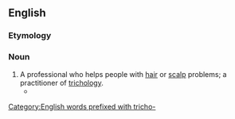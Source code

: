 ==English==

===Etymology===
{{suffix|en|trichology|ist}}

===Noun===
{{en-noun}}

# A professional who helps people with [[hair]] or [[scalp]] problems; a practitioner of [[trichology]].
#* {{quote-book|en|title=Hair Rules!: The Ultimate Hair-Care Guide for Women with Kinky, Curly, or Wavy Hair|author=Anthony Dickey|year=2007|passage=All hairstylists are not '''trichologists''', but most '''trichologists''' have been professional hairstylists. Many stylists become '''trichologists''' due to their years of experience working with normal and abnormal hair conditions.}}

[[Category:English words prefixed with tricho-]]